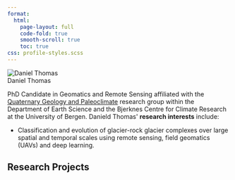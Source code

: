 ```yaml
---
format:
  html:
    page-layout: full
    code-fold: true
    smooth-scroll: true
    toc: true
css: profile-styles.scss
---
```


<!-- load Bootstrap Icons once (for the social icons) -->
<link rel="stylesheet" href="https://cdn.jsdelivr.net/npm/bootstrap-icons@1.11.3/font/bootstrap-icons.css">

```{=html}
<div class="profile-container">
  <!-- Profile Photo Section -->
  <div class="profile-photo-section">
    <img src="img/daniel.png" alt="Daniel Thomas" class="profile-image">
   
   <div class="profile-social">
      <a href="daniel.thomas@uib.no" aria-label="Email"><i class="bi bi-envelope-fill"></i></a>
      <a href="https://scholar.google.com/citations?user=ZgA41iQAAAAJ&hl=no" target="_blank" rel="noopener" aria-label="Google Scholar"><i class="bi bi-mortarboard-fill"></i></a>
      <a href="https://orcid.org/0000-0002-9425-1243" target="_blank" rel="noopener" aria-label="ORCID"><i class="bi bi-person-badge"></i></a>
      <a href="https://www.linkedin.com/in/danieljackthomas/" target="_blank" rel="noopener" aria-label="LinkedIn"><i class="bi bi-linkedin"></i></a>
      <a href="https://www4.uib.no/en/find-employees/Daniel.Thomas" target="_blank" rel="noopener" aria-label="Website"><i class="bi bi-globe2"></i></a>
    </div>
  </div>

  <!-- Main Content Section -->
  <div class="profile-content">
    <!-- Profile Header -->
    <div class="profile-header">
      <div class="profile-name">Daniel Thomas</div>
    </div>
    
    <!-- Profile Description -->
    <div class="profile-description">
      <p>PhD Candidate in Geomatics and Remote Sensing affiliated with the <a href="https://www4.uib.no/en/research/research-groups/quaternary-geology-and-paleoclimate">Quaternary Geology and Paleoclimate</a> research group within the Department of Earth Science and the Bjerknes Centre for Climate Research at the University of Bergen. Danield Thomas' <strong>research interests</strong> include:</p>
      
      <ul class="mb-0">
        <li>Classification and evolution of glacier-rock glacier complexes over large spatial and temporal scales using remote sensing, field geomatics (UAVs) and deep learning. </li>
      </ul>
    </div>

    <!-- Research Projects Section -->
    <div class="page-header">
      <h2>Research Projects</h2>
    </div>
  </div>
</div>
```

